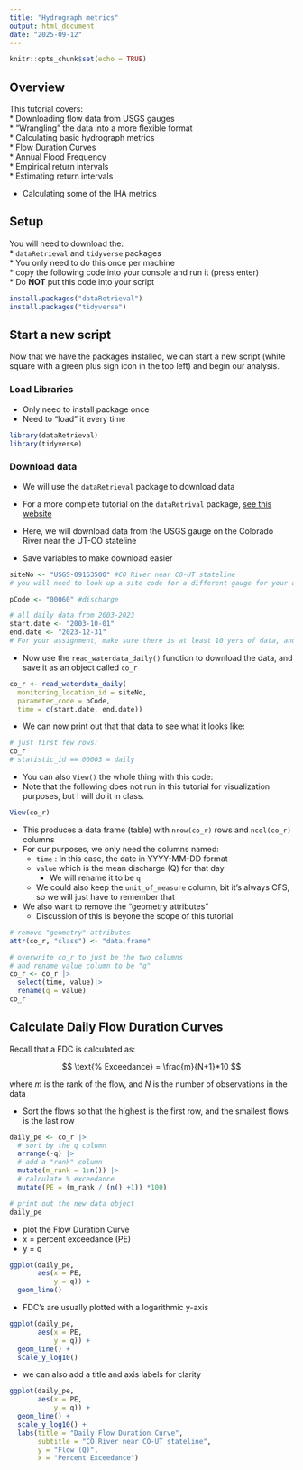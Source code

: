 ```yaml
---
title: "Hydrograph metrics"
output: html_document
date: "2025-09-12"
---
```


```r
knitr::opts_chunk$set(echo = TRUE)
```

## Overview

This tutorial covers:  
* Downloading flow data from USGS gauges  
* "Wrangling" the data into a more flexible format  
* Calculating basic hydrograph metrics  
  * Flow Duration Curves  
  * Annual Flood Frequency  
  * Empirical return intervals  
  * Estimating return intervals  
  
* Calculating some of the IHA metrics  

## Setup  

You will need to download the:  
* `dataRetrieval` and `tidyverse` packages  
* You only need to do this once per machine  
* copy the following code into your console and run it (press enter)  
  * Do **NOT** put this code into your script  


```r
install.packages("dataRetrieval")
install.packages("tidyverse")

```

## Start a new script  

Now that we have the packages installed, we can start a new script (white square with a green plus sign icon in the top left) and begin our analysis.  

### Load Libraries  

* Only need to install package once  
* Need to "load" it every time  

```r
library(dataRetrieval)
library(tidyverse)
```

### Download data  

* We will use the `dataRetrieval` package to download data  

* For a more complete tutorial on the `dataRetrival` package, [see this website](https://doi-usgs.github.io/dataRetrieval/index.html)  

* Here, we will download data from the USGS gauge on the Colorado River near the UT-CO stateline  

* Save variables to make download easier

```r

siteNo <- "USGS-09163500" #CO River near CO-UT stateline
# you will need to look up a site code for a different gauge for your assignment

pCode <- "00060" #discharge

# all daily data from 2003-2023
start.date <- "2003-10-01"
end.date <- "2023-12-31"
# For your assignment, make sure there is at least 10 yers of data, and change the dates as appropriate
```

* Now use the `read_waterdata_daily()` function to download the data, and save it as an object called `co_r`  

```r
co_r <- read_waterdata_daily(
  monitoring_location_id = siteNo,
  parameter_code = pCode,
  time = c(start.date, end.date))
```

* We can now print out that that data to see what it looks like:  

```r
# just first few rows:
co_r
# statistic_id == 00003 = daily
```

* You can also `View()` the whole thing with this code:  
* Note that the following does not run in this tutorial for visualization purposes, but I will do it in class.  
```r
View(co_r)
```

* This produces a data frame (table) with `nrow(co_r)` rows and `ncol(co_r)` columns  
* For our purposes, we only need the columns named:  
  * `time` : In this case, the date in YYYY-MM-DD format  
  * `value` which is the mean discharge (Q) for that day  
    * We will rename it to be `q`  
  * We could also keep the `unit_of_measure` column, bit it's always CFS, so we will just have to remember that  
* We also want to remove the "geometry attributes"  
  * Discussion of this is beyone the scope of this tutorial  
  
```r
# remove "geometry" attributes
attr(co_r, "class") <- "data.frame"

# overwrite co_r to just be the two columns
# and rename value column to be "q"
co_r <- co_r |>
  select(time, value)|>
  rename(q = value)
co_r
```


## Calculate Daily Flow Duration Curves  

Recall that a FDC is calculated as:  

$$
\text{% Exceedance} = \frac{m}{N+1}*10
$$

where $m$ is the rank of the flow, and $N$ is the number of observations in the data  

* Sort the flows so that the highest is the first row, and the smallest flows is the last row  

```r
daily_pe <- co_r |>
  # sort by the q column
  arrange(-q) |>
  # add a "rank" column
  mutate(m_rank = 1:n()) |>
  # calculate % exceedance
  mutate(PE = (m_rank / (n() +1)) *100)

# print out the new data object
daily_pe
```

* plot the Flow Duration Curve  
* x = percent exceedance (PE)  
* y = q  

```r
ggplot(daily_pe, 
       aes(x = PE, 
           y = q)) +
  geom_line()
```
* FDC's are usually plotted with a logarithmic y-axis  

```r
ggplot(daily_pe, 
       aes(x = PE, 
           y = q)) +
  geom_line() +
  scale_y_log10()
```
* we can also add a title and axis labels for clarity  

```r
ggplot(daily_pe, 
       aes(x = PE, 
           y = q)) +
  geom_line() +
  scale_y_log10() +
  labs(title = "Daily Flow Duration Curve",
       subtitle = "CO River near CO-UT stateline",
       y = "Flow (Q)",
       x = "Percent Exceedance")
```



